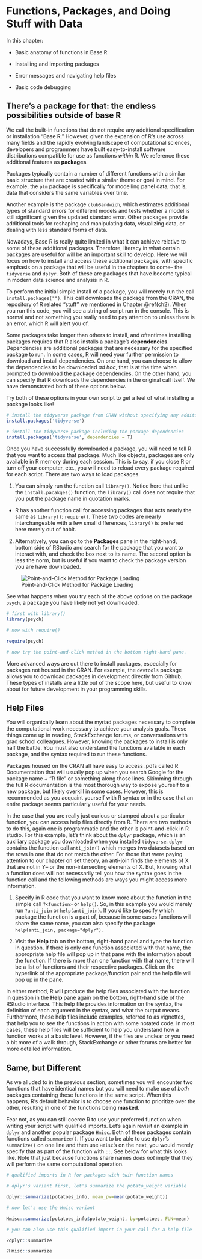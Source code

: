 # Functions, Packages, and Doing Stuff with Data {#ch6}

In this chapter: 

- Basic anatomy of functions in Base R 

- Installing and importing packages 

- Error messages and navigating help files

- Basic code debugging 

## There's a package for that: the endless possibilities outside of base R 

We call the built-in functions that do not require any additional specification or installation "Base R." However, given the expansion of R's use across many fields and the rapidly evolving landscape of computational sciences, developers and programmers have built easy-to-install software distributions compatible for use as functions *within* R. We reference these additional features as **packages**. 

Packages typically contain a number of different functions with a similar basic structure that are created with a similar theme or goal in mind. For example, the `plm` package is specifically for modelling panel data; that is, data that considers the same variables over time.

Another example is the package `clubSandwich`, which estimates additional types of standard errors for different models and tests whether a model is still significant given the updated standard error. Other packages provide additional tools for reshaping and manipulating data, visualizing data, or dealing with less standard forms of data. 

Nowadays, Base R is really quite limited in what it can achieve relative to some of these additional packages. Therefore, literacy in what certain packages are useful for will be an important skill to develop. Here we will focus on how to install and access these additional packages, with specific emphasis on a package that will be useful in the chapters to come-- the `tidyverse` and `dplyr`. Both of these are packages that have become typical in modern data science and analysis in R.

To perform the initial simple install of a package, you will merely run the call `install.packages("")`. This call downloads the package from the CRAN, the repository of R related "stuff" we mentioned in Chapter \@ref(ch2). When you run this code, you will see a string of script run in the console. This is normal and not something you really need to pay attention to unless there is an error, which R will alert you of. 

Some packages take longer than others to install, and oftentimes installing packages requires that R also installs a package's **dependencies**. Dependencies are additional packages that are necessary for the specified package to run. In some cases, R will need your further permission to download and install dependencies. On one hand, you can choose to allow the dependencies to be downloaded *ad hoc*, that is at the time when prompted to download the package dependencies. On the other hand, you can specify that R downloads the dependencies in the original call itself. We have demonstrated both of these options below. 

Try both of these options in your own script to get a feel of what installing a package looks like! 

```r
# install the tidyverse package from CRAN without specifying any additional actions 
install.packages('tidyverse')

# install the tidyverse package including the package dependencies
install.packages('tidyverse', dependencies = T)
```

Once you have successfully downloaded a package, you will need to tell R that you want to access that package. Much like objects, packages are only available in R memory during each session. This is to say, if you close R or turn off your computer, etc., you will need to reload every package required for each script. There are two ways to load packages. 

1) You can simply run the function call `library()`. Notice here that unlike the `install.pacakges()` function, the `library()` call does not require that you put the package name in quotation marks. 

- R has another function call for accessing packages that acts nearly the same as `library()`: `require()`. These two codes are nearly interchangeable with a few small differences, `library()` is preferred here merely out of habit.  

2) Alternatively, you can go to the **Packages** pane in the right-hand, bottom side of RStudio and search for the package that you want to interact with, and check the box next to its name. The second option is less the norm, but is useful if you want to check the package version you are have downloaded. 

![Point-and-Click Method for Package Loading](package_panel.png)

See what happens when you try each of the above options on the package `psych`, a package you have likely not yet downloaded. 

```r
# first with library()
library(psych)

# now with require()

require(psych)

# now try the point-and-click method in the bottom right-hand pane. 
```

More advanced ways are out there to install packages, especially for packages not housed in the CRAN. For example, the `devtools` package allows you to download packages in development directly from Github. These types of installs are a little out of the scope here, but useful to know about for future development in your programming skills. 

## Help Files 

You will organically learn about the myriad packages necessary to complete the computational work necessary to achieve your analysis goals. These things come up in reading, StackExchange forums, or conversations with grad school colleagues. However, knowing the packages to install is only half the battle. You must also understand the functions available in each package, and the syntax required to run these functions.

Packages housed on the CRAN all have easy to access .pdfs called R Documentation that will usually pop up when you search Google for the package name + "R file" or something along those lines. Skimming through the full R documentation is the most thorough way to expose yourself to a new package, but likely overkill in some cases. However, this is recommended as you acquaint yourself with R syntax or in the case that an entire package seems particularly useful for your needs. 

In the case that you are really just curious or stumped about a particular function, you can access help files directly from R. There are two methods to do this, again one is programmatic and the other is point-and-click in R studio. For this example, let's think about the `dplyr` package, which is an auxiliary package you downloaded when you installed `tidyverse`. `dplyr` contains the function call `anti_join()` which merges two datasets based on the rows in one that do not match the other. For those that were paying attention to our chapter on set theory, an anti-join finds the elements of X that are not in Y-- or the non-intersecting elements of X. But, knowing what a function does will not necessarily tell you how the syntax goes in the function call and the following methods are ways you might access more information.

1) Specify in R code that you want to know more about the function in the simple call `?<function>` or `help()`. So, in this example you would merely run `?anti_join` or `help(anti_join)`. If you'd like to specify which package the function is a part of, because in some cases functions will share the same name, you can also specify the package `help(anti_join, package="dplyr")`.  

2) Visit the **Help** tab on the bottom, right-hand panel and type the function in question. If there is only one function associated with that name, the appropriate help file will pop up in that pane with the information about the function. If there is more than one function with that name, there will be a list of functions and their respective packages. Click on the hyperlink of the appropriate package/function pair and the help file will pop up in the pane.  

In either method, R will produce the help files associated with the function in question in the **Help** pane again on the bottom, right-hand side of the RStudio interface. This help file provides information on the syntax, the definition of each argument in the syntax, and what the output means. Furthermore, these help files include examples, referred to as vignettes, that help you to see the functions in action with some notated code. In most cases, these help files will be sufficient to help you understand how a function works at a basic level. However, if the files are unclear or you need a bit more of a walk through, StackExchange or other forums are better for more detailed information.

## Same, but Different 

As we alluded to in the previous section, sometimes you will encounter two functions that have identical names but you will need to make use of *both* packages containing these functions in the same script. When this happens, R's default behavior is  to choose one function to prioritize over the other, resulting in one of the functions being **masked**.

Fear not, as you can still coerce R to use your preferred function when writing your script with qualified imports. Let's again revisit an example in `dplyr` and another popular package `Hmisc`. Both of these packages contain functions called `summarize()`. If you want to be able to use `dplyr`'s `summarize()` on one line and then use `Hmisc`'s on the next, you would merely specify that as part of the function with `::`. See below for what this looks like. Note that just because functions share names *does not* imply that they will perform the same computational operation.  

```r
# qualified imports in R for packages with twin function names 

# dplyr's variant first, let's summarize the potato_weight variable  

dplyr::summarize(potatoes_info, mean_pw=mean(potato_weight))

# now let's use the Hmisc variant 

Hmisc::summarize(potatoes_info$potato_weight, by=potatoes, FUN=mean)

# you can also use this qualified import in your call for a help file 

?dplyr::summarize 

?Hmisc::summarize
```
